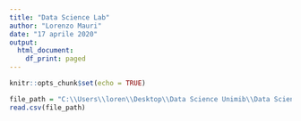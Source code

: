 ---
title: "Data Science Lab"
author: "Lorenzo Mauri"
date: "17 aprile 2020"
output:
  html_document:
    df_print: paged
---

```{r setup, include=FALSE}
knitr::opts_chunk$set(echo = TRUE)
```


```{r}
file_path = "C:\\Users\\loren\\Desktop\\Data Science Unimib\\Data Science Lab\\dati Istat\\Popolazione_comuni_italiani.csv"
read.csv(file_path)
```



